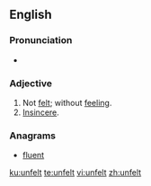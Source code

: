 ==English==

===Pronunciation===
* {{rhymes|ɛlt|lang=en}}

===Adjective===
{{en-adj}}
# Not [[felt]]; without [[feeling]].
# [[insincere|Insincere]].

===Anagrams===
* [[fluent#English|fluent]]

[[ku:unfelt]]
[[te:unfelt]]
[[vi:unfelt]]
[[zh:unfelt]]